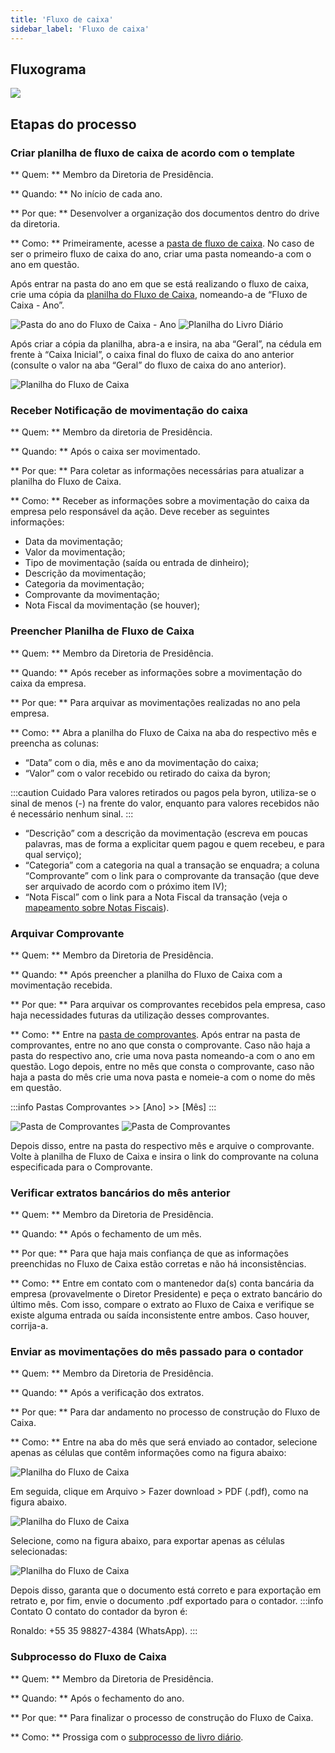 ```yaml
---
title: 'Fluxo de caixa'
sidebar_label: 'Fluxo de caixa'
---
```


## Fluxograma

<image src={fluxograma} hideLegend />

## Etapas do processo

### Criar planilha de fluxo de caixa de acordo com o template

** Quem: ** Membro da Diretoria de Presidência.

** Quando: ** No início de cada ano.

** Por que: ** Desenvolver a organização dos documentos dentro do drive da diretoria.

** Como: ** Primeiramente, acesse a [pasta de fluxo de caixa](https://drive.google.com/drive/u/1/folders/1AudfoJOE4P0VplPmqncdgKkM33sOIi4b). No caso de ser o primeiro fluxo de caixa do ano, criar uma pasta nomeando-a com o ano em questão.

Após entrar na pasta do ano em que se está realizando o fluxo de caixa, crie uma cópia da [planilha do Fluxo de Caixa](https://docs.google.com/spreadsheets/d/1_vk33FhdSrdOmPPUZIL2Z-CljnU041n1inG1_rwLIwg/edit?usp=sharing), nomeando-a de “Fluxo de Caixa - Ano”.

<image src={img1} alt='Pasta do ano do Fluxo de Caixa - Ano' width={700} />
<image src={img2} alt='Planilha do Livro Diário' width={250} />

Após criar a cópia da planilha, abra-a e insira, na aba “Geral”, na cédula em frente à “Caixa Inicial”, o caixa final do fluxo de caixa do ano anterior (consulte o valor na aba “Geral” do fluxo de caixa do ano anterior).

<image src={img3} alt='Planilha do Fluxo de Caixa' width={700} />

### Receber Notificação de movimentação do caixa

** Quem: ** Membro da diretoria de Presidência.

** Quando: ** Após o caixa ser movimentado.

** Por que: ** Para coletar as informações necessárias para atualizar a planilha do Fluxo de Caixa.

** Como: ** Receber as informações sobre a movimentação do caixa da empresa pelo responsável da ação. Deve receber as seguintes informações:
- Data da movimentação;
- Valor da movimentação;
- Tipo de movimentação (saída ou entrada de dinheiro);
- Descrição da movimentação;
- Categoria da movimentação;
- Comprovante da movimentação;
- Nota Fiscal da movimentação (se houver);

### Preencher Planilha de Fluxo de Caixa

** Quem: ** Membro da Diretoria de Presidência.

** Quando: ** Após receber as informações sobre a movimentação do caixa da empresa.

** Por que: ** Para arquivar as movimentações realizadas no ano pela empresa.

** Como: ** Abra a planilha do Fluxo de Caixa na aba do respectivo mês e preencha as colunas:
- “Data” com o dia, mês e ano da movimentação do caixa;
- “Valor” com o valor recebido ou retirado do caixa da byron; 

:::caution Cuidado
Para valores retirados ou pagos pela byron, utiliza-se o sinal de menos (-) na frente do valor, enquanto para valores recebidos não é necessário nenhum sinal.
:::
- “Descrição” com a descrição da movimentação (escreva em poucas palavras, mas de forma a explicitar quem pagou e quem recebeu, e para qual serviço); 
- “Categoria” com a categoria na qual a transação se enquadra; a coluna “Comprovante” com o link para o comprovante da transação (que deve ser arquivado de acordo com o próximo item IV); 
- “Nota Fiscal” com o link para a Nota Fiscal da transação (veja o [mapeamento sobre Notas Fiscais](https://docs.google.com/document/d/1Cx4Brubm0Udf-c6o17NmAoOSP-TlRdCy/edit?dls=true)).

### Arquivar Comprovante

** Quem: ** Membro da Diretoria de Presidência.

** Quando: ** Após preencher a planilha do Fluxo de Caixa com a movimentação recebida.

** Por que: ** Para arquivar os comprovantes recebidos pela empresa, caso haja necessidades futuras da utilização desses comprovantes.

** Como: ** Entre na [pasta de comprovantes](https://drive.google.com/drive/u/1/folders/1DyOQVQsirt5B-aTV47CuhOid_HLvw1IR). Após entrar na pasta de comprovantes, entre no ano que consta o comprovante. Caso não haja a pasta do respectivo ano, crie uma nova pasta nomeando-a com o ano em questão. Logo depois, entre no mês que consta o comprovante, caso não haja a pasta do mês crie uma nova pasta e nomeie-a com o nome do mês em questão.

:::info Pastas
Comprovantes >> [Ano] >> [Mês]
:::

<image src={img4} alt='Pasta de Comprovantes' width={700} />
<image src={img5} alt='Pasta de Comprovantes' width={700} />

Depois disso, entre na pasta do respectivo mês e arquive o comprovante. Volte à planilha de Fluxo de Caixa e insira o link do comprovante na coluna especificada para o Comprovante.

### Verificar extratos bancários do mês anterior 

** Quem: ** Membro da Diretoria de Presidência.

** Quando: ** Após o fechamento de um mês.

** Por que: ** Para que haja mais confiança de que as informações preenchidas no Fluxo de Caixa estão corretas e não há inconsistências.

** Como: ** Entre em contato com o mantenedor da(s) conta bancária da empresa (provavelmente o Diretor Presidente) e peça o extrato bancário do último mês. Com isso, compare o extrato ao Fluxo de Caixa e verifique se existe alguma entrada ou saída inconsistente entre ambos. Caso houver, corrija-a.

### Enviar as movimentações do mês passado para o contador

** Quem: ** Membro da Diretoria de Presidência.

** Quando: ** Após a verificação dos extratos.

** Por que: ** Para dar andamento no processo de construção do Fluxo de Caixa.

** Como: **  Entre na aba do mês que será enviado ao contador, selecione apenas as células que contêm informações como na figura abaixo:

<image src={img6} alt='Planilha do Fluxo de Caixa' width={700} />

Em seguida, clique em Arquivo > Fazer download > PDF (.pdf), como na figura abaixo.

<image src={img7} alt='Planilha do Fluxo de Caixa' width={700} />

Selecione, como na figura abaixo, para exportar apenas as células selecionadas:

<image src={img8} alt='Planilha do Fluxo de Caixa' width={700} />

Depois disso, garanta que o documento está correto e para exportação em retrato e, por fim, envie o documento .pdf exportado para o contador.
:::info Contato
O contato do contador da byron é: 

Ronaldo: +55 35 98827-4384 (WhatsApp).
:::
 

### Subprocesso do Fluxo de Caixa

** Quem: ** Membro da Diretoria de Presidência.

** Quando: ** Após o fechamento do ano.

** Por que: ** Para finalizar o processo de construção do Fluxo de Caixa.

** Como: ** Prossiga com o [subprocesso de livro diário](https://docs.google.com/document/d/1CMYre5XOydaibVbmVkBNn7K90q1G03Nv/).